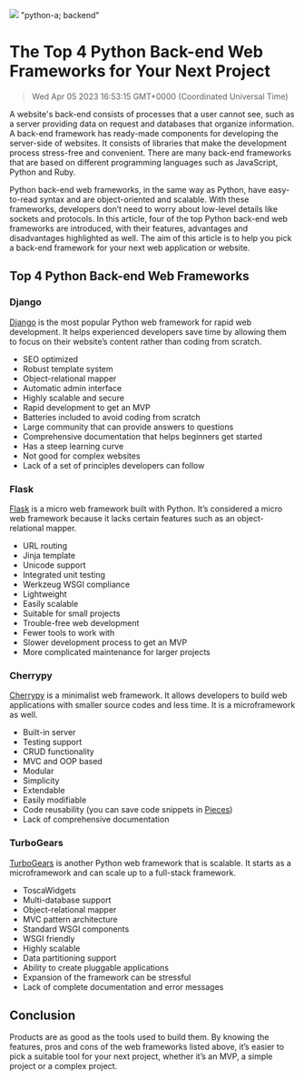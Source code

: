 ![](https://uploads-ssl.webflow.com/6143afec68f555387049efb3/63dd74620236bcd0cddf1c06_pythonback-endtools_7393c4d94b769ea5acf6b2fc0ed10373_2000.jpeg)
"python-a; backend"
# The Top 4 Python Back-end Web Frameworks for Your Next Project
> Wed Apr 05 2023 16:53:15 GMT+0000 (Coordinated Universal Time)

A website's back-end consists of processes that a user cannot see, such as a server providing data on request and databases that organize information.
A back-end framework has ready-made components for developing the server-side of websites. It consists of libraries that make the development process stress-free and convenient. There are many back-end frameworks that are based on different programming languages such as JavaScript, Python and Ruby.

Python back-end web frameworks, in the same way as Python, have easy-to-read syntax and are object-oriented and scalable. With these frameworks, developers don’t need to worry about low-level details like sockets and protocols.
In this article, four of the top Python back-end web frameworks are introduced, with their features, advantages and disadvantages highlighted as well. The aim of this article is to help you pick a back-end framework for your next web application or website.

## Top 4 Python Back-end Web Frameworks

### Django
<a href="https://www.djangoproject.com/" target="_blank" rel="noopener noreferrer">Django</a> is the most popular Python web framework for rapid web development. It helps experienced developers save time by allowing them to focus on their website’s content rather than coding from scratch.
- SEO optimized
- Robust template system
- Object-relational mapper
- Automatic admin interface
- Highly scalable and secure
- Rapid development to get an MVP
- Batteries included to avoid coding from scratch
- Large community that can provide answers to questions
- Comprehensive documentation that helps beginners get started
- Has a steep learning curve
- Not good for complex websites
- Lack of a set of principles developers can follow

### Flask
<a href="https://flask.palletsprojects.com/" target="_blank" rel="noopener noreferrer">Flask</a> is a micro web framework built with Python. It’s considered a micro web framework because it lacks certain features such as an object-relational mapper.
- URL routing
- Jinja template
- Unicode support
- Integrated unit testing
- Werkzeug WSGI compliance
- Lightweight
- Easily scalable
- Suitable for small projects
- Trouble-free web development
- Fewer tools to work with
- Slower development process to get an MVP
- More complicated maintenance for larger projects

### Cherrypy
<a href="https://docs.cherrypy.dev/" target="_blank" rel="noopener noreferrer">Cherrypy</a> is a minimalist web framework. It allows developers to build web applications with smaller source codes and less time. It is a microframework as well.
- Built-in server
- Testing support
- CRUD functionality
- MVC and OOP based
- Modular
- Simplicity
- Extendable
- Easily modifiable
- Code reusability (you can save code snippets in <a href="https://code.pieces.app/" target="_blank" rel="noopener noreferrer">Pieces</a>)
- Lack of comprehensive documentation

### TurboGears
<a href="https://turbogears.org/" target="_blank" rel="noopener noreferrer">TurboGears</a> is another Python web framework that is scalable. It starts as a microframework and can scale up to a full-stack framework.
- ToscaWidgets
- Multi-database support
- Object-relational mapper
- MVC pattern architecture
- Standard WSGI components
- WSGI friendly
- Highly scalable
- Data partitioning support
- Ability to create pluggable applications
- Expansion of the framework can be stressful
- Lack of complete documentation and error messages

## Conclusion
Products are as good as the tools used to build them. By knowing the features, pros and cons of the web frameworks listed above, it’s easier to pick a suitable tool for your next project, whether it’s an MVP, a simple project or a complex project.
